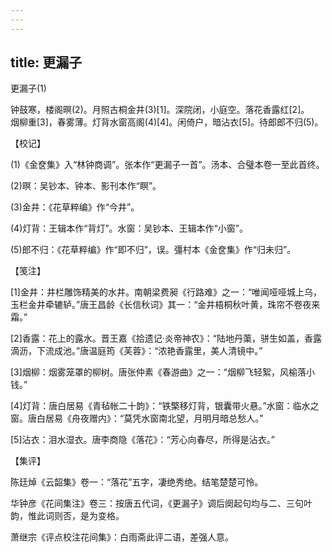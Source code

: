 ```yaml
---
---
---
```

title: 更漏子
---



更漏子(1)


钟鼓寒，楼阁暝(2)。月照古桐金井(3)[1]。深院闭，小庭空。落花香露红[2]。　　烟柳重[3]，春雾薄。灯背水窗高阁(4)[4]。闲倚户，暗沾衣[5]。待郎郎不归(5)。





【校记】


(1)《金奁集》入“林钟商调”。张本作“更漏子一首”。汤本、合璧本卷一至此首终。

(2)暝：吴钞本、钟本、影刊本作“瞑”。

(3)金井：《花草粹编》作“今井”。

(4)灯背：王辑本作“背灯”。水窗：吴钞本、王辑本作“小窗”。

(5)郎不归：《花草粹编》作“即不归”，误。彊村本《金奁集》作“归未归”。





【笺注】


[1]金井：井栏雕饰精美的水井。南朝梁费昶《行路难》之一：“唯闻哑哑城上乌，玉栏金井牵辘轳。”唐王昌龄《长信秋词》其一：“金井梧桐秋叶黄，珠帘不卷夜来霜。”

[2]香露：花上的露水。晋王嘉《拾遗记·炎帝神农》：“陆地丹蕖，骈生如盖，香露滴沥，下流成池。”唐温庭筠《芙蓉》：“浓艳香露里，美人清镜中。”

[3]烟柳：烟雾笼罩的柳树。唐张仲素《春游曲》之一：“烟柳飞轻絮，风榆落小钱。”

[4]灯背：唐白居易《青毡帐二十韵》：“铁檠移灯背，银囊带火悬。”水窗：临水之窗。唐白居易《舟夜赠内》：“莫凭水窗南北望，月明月暗总愁人。”

[5]沾衣：泪水湿衣。唐李商隐《落花》：“芳心向春尽，所得是沾衣。”





【集评】


陈廷焯《云韶集》卷一：“落花”五字，凄绝秀绝。结笔楚楚可怜。

华钟彦《花间集注》卷三：按唐五代词，《更漏子》调后阕起句均与二、三句叶韵，惟此词则否，是为变格。

萧继宗《评点校注花间集》：白雨斋此评二语，差强人意。